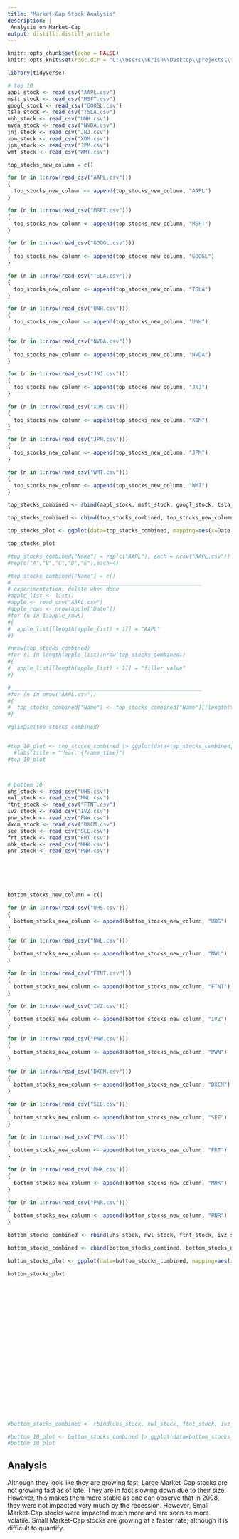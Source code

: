 ```yaml
---
title: "Market-Cap Stock Analysis"
description: |
 Analysis on Market-Cap 
output: distill::distill_article
---
```


```r
knitr::opts_chunk$set(echo = FALSE)
knitr::opts_knit$set(root.dir = "C:\\Users\\Krish\\Desktop\\projects\\final_project\\archive\\stocks\\")

library(tidyverse)
```

```r
# top 10
aapl_stock <- read_csv("AAPL.csv")
msft_stock <- read_csv("MSFT.csv")
googl_stock <- read_csv("GOOGL.csv")
tsla_stock <- read_csv("TSLA.csv")
unh_stock <- read_csv("UNH.csv")
nvda_stock <- read_csv("NVDA.csv")
jnj_stock <- read_csv("JNJ.csv")
xom_stock <- read_csv("XOM.csv")
jpm_stock <- read_csv("JPM.csv")
wmt_stock <- read_csv("WMT.csv")

top_stocks_new_column = c()

for (n in 1:nrow(read_csv("AAPL.csv")))
{
  top_stocks_new_column <- append(top_stocks_new_column, "AAPL")
}

for (n in 1:nrow(read_csv("MSFT.csv")))
{
  top_stocks_new_column <- append(top_stocks_new_column, "MSFT")
}

for (n in 1:nrow(read_csv("GOOGL.csv")))
{
  top_stocks_new_column <- append(top_stocks_new_column, "GOOGL")
}

for (n in 1:nrow(read_csv("TSLA.csv")))
{
  top_stocks_new_column <- append(top_stocks_new_column, "TSLA")
}

for (n in 1:nrow(read_csv("UNH.csv")))
{
  top_stocks_new_column <- append(top_stocks_new_column, "UNH")
}

for (n in 1:nrow(read_csv("NVDA.csv")))
{
  top_stocks_new_column <- append(top_stocks_new_column, "NVDA")
}

for (n in 1:nrow(read_csv("JNJ.csv")))
{
  top_stocks_new_column <- append(top_stocks_new_column, "JNJ")
}

for (n in 1:nrow(read_csv("XOM.csv")))
{
  top_stocks_new_column <- append(top_stocks_new_column, "XOM")
}

for (n in 1:nrow(read_csv("JPM.csv")))
{
  top_stocks_new_column <- append(top_stocks_new_column, "JPM")
}

for (n in 1:nrow(read_csv("WMT.csv")))
{
  top_stocks_new_column <- append(top_stocks_new_column, "WMT")
}

top_stocks_combined <- rbind(aapl_stock, msft_stock, googl_stock, tsla_stock, unh_stock, nvda_stock, jnj_stock, xom_stock, jpm_stock, wmt_stock)

top_stocks_combined <- cbind(top_stocks_combined, top_stocks_new_column)

top_stocks_plot <- ggplot(data=top_stocks_combined, mapping=aes(x=Date, y=Open, color=factor(top_stocks_new_column))) + geom_point(size=0.5) +theme_minimal() + scale_x_date(limits = as.Date(c("1995-01-03", "2020-04-01"))) + coord_cartesian(ylim=c(0,1500)) + geom_smooth(color="black") + labs(title="Top 10 Weighted Stocks Since 1995", x = "Year", y = "Open", caption = "Source: Oleh Onyshchak",colour = "Stock Ticker") 

top_stocks_plot

#top_stocks_combined["Name"] = rep(c("AAPL"), each = nrow("AAPL.csv"))
#rep(c("A","B","C","D","E"),each=4)

#top_stocks_combined["Name"] = c()
#____________________________________________________________
# experimentation, delete when done
#apple_list <- list()
#apple <- read_csv("AAPL.csv")
#apple_rows <- nrow(apple["Date"])
#for (n in 1:apple_rows)
#{
#  apple_list[[length(apple_list) + 1]] = "AAPL"
#}

#nrow(top_stocks_combined)
#for (i in length(apple_list):nrow(top_stocks_combined))
#{
#  apple_list[[length(apple_list) + 1]] = "filler value"
#}

#____________________________________________________________
#for (n in nrow("AAPL.csv"))
#{
#  top_stocks_combined["Name"] <- top_stocks_combined["Name"][[length(top_stocks_combined["Name"] + 1)]] = n#
#}

#glimpse(top_stocks_combined)


#top_10_plot <- top_stocks_combined |> ggplot(data=top_stocks_combined, mapping = aes(x = Date, y = Open, size=Volume, color="orange", show.legend = FALSE)) + geom_point(size=0.5) + geom_smooth(se=TRUE, color="red") + labs(title="Prices of Top 10 Weighted Stocks Since 1995", x = "Year", y = "Opening Price", caption = "Source: Oleh Onyshchak") + theme_minimal() + scale_x_date(limits = as.Date(c("1995-01-03", "2020-04-01"))) + coord_cartesian(ylim=c(0,1500)) #+ transition_time(Date) +
  #labs(title = "Year: {frame_time}")
#top_10_plot



# bottom 10
uhs_stock <- read_csv("UHS.csv")
nwl_stock <- read_csv("NWL.csv")
ftnt_stock <- read_csv("FTNT.csv")
ivz_stock <- read_csv("IVZ.csv")
pnw_stock <- read_csv("PNW.csv")
dxcm_stock <- read_csv("DXCM.csv")
see_stock <- read_csv("SEE.csv")
frt_stock <- read_csv("FRT.csv")
mhk_stock <- read_csv("MHK.csv")
pnr_stock <- read_csv("PNR.csv")






bottom_stocks_new_column = c()

for (n in 1:nrow(read_csv("UHS.csv")))
{
  bottom_stocks_new_column <- append(bottom_stocks_new_column, "UHS")
}

for (n in 1:nrow(read_csv("NWL.csv")))
{
  bottom_stocks_new_column <- append(bottom_stocks_new_column, "NWL")
}

for (n in 1:nrow(read_csv("FTNT.csv")))
{
  bottom_stocks_new_column <- append(bottom_stocks_new_column, "FTNT")
}

for (n in 1:nrow(read_csv("IVZ.csv")))
{
  bottom_stocks_new_column <- append(bottom_stocks_new_column, "IVZ")
}

for (n in 1:nrow(read_csv("PNW.csv")))
{
  bottom_stocks_new_column <- append(bottom_stocks_new_column, "PWN")
}

for (n in 1:nrow(read_csv("DXCM.csv")))
{
  bottom_stocks_new_column <- append(bottom_stocks_new_column, "DXCM")
}

for (n in 1:nrow(read_csv("SEE.csv")))
{
  bottom_stocks_new_column <- append(bottom_stocks_new_column, "SEE")
}

for (n in 1:nrow(read_csv("FRT.csv")))
{
  bottom_stocks_new_column <- append(bottom_stocks_new_column, "FRT")
}

for (n in 1:nrow(read_csv("MHK.csv")))
{
  bottom_stocks_new_column <- append(bottom_stocks_new_column, "MHK")
}

for (n in 1:nrow(read_csv("PNR.csv")))
{
  bottom_stocks_new_column <- append(bottom_stocks_new_column, "PNR")
}

bottom_stocks_combined <- rbind(uhs_stock, nwl_stock, ftnt_stock, ivz_stock, pnw_stock, dxcm_stock, see_stock, frt_stock, mhk_stock, pnr_stock)

bottom_stocks_combined <- cbind(bottom_stocks_combined, bottom_stocks_new_column)

bottom_stocks_plot <- ggplot(data=bottom_stocks_combined, mapping=aes(x=Date, y=Open, color=factor(bottom_stocks_new_column))) + geom_point(size=0.5) +theme_minimal() + scale_x_date(limits = as.Date(c("1995-01-03", "2020-04-01"))) + coord_cartesian(ylim=c(0,400)) + geom_smooth(color="black") + labs(title="Bottom 10 Weighted Stocks Since 1995", x = "Year", y = "Open", caption = "Source: Oleh Onyshchak",colour = "Stock Ticker") 

bottom_stocks_plot























#bottom_stocks_combined <- rbind(uhs_stock, nwl_stock, ftnt_stock, ivz_stock, pnw_stock, dxcm_stock, see_stock, frt_stock, mhk_stock, pnr_stock)

#bottom_10_plot <- bottom_stocks_combined |> ggplot(data=bottom_stocks_combined, mapping = aes(x = Date, y = Open, size=Volume, color="orange", show.legend = FALSE)) + geom_point() + geom_smooth(se=TRUE, color="red") + scale_x_date(limits = as.Date(c("1995-01-03", "2020-04-01"))) + coord_cartesian(ylim=c(0,1500)) + labs(title="Prices of Bottom 10 Weighted Stocks Since 1995", x="Year", y="Opening Price", caption="Source: Oleh Onyschak")
#bottom_10_plot
```

## Analysis

Although they look like they are growing fast, Large Market-Cap stocks are not growing fast as of late. They are in fact slowing down due to their size. However, this makes them more stable as one can observe that in 2008, they were not impacted very much by the recession. However, Small Market-Cap stocks were impacted much more and are seen as more volatile. Small Market-Cap stocks are growing at a faster rate, although it is difficult to quantify. 










